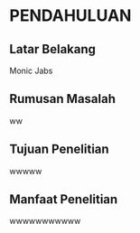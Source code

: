 # PENDAHULUAN

## Latar Belakang
Monic Jabs

## Rumusan Masalah
ww

## Tujuan Penelitian
wwwww

## Manfaat Penelitian
wwwwwwwwwww










